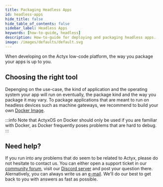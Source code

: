 ```yaml
---
title: Packaging Headless Apps
id: headless-apps
hide_title: false
hide_table_of_contents: false
sidebar_label: Headless Apps
keywords: [how-to-guide, headless]
description: How-to-guide for deploying and packaging headless apps.
image: /images/defaults/default.svg
---
```


When developing on the Actyx low-code platform, the way you package your apps is up to you.

## Choosing the right tool

Depenging on the use-case, the kind of application and the operating system your app will run on eventually, the package kind and the way you package it may vary.
To package applications that are meant to run on headless devices such as machine gateways, we recommend to build your own [Docker Image](https://docs.docker.com/develop/develop-images/dockerfile_best-practices/).

:::info
Note that ActyxOS on Docker should only be used if you are familiar with Docker, as Docker frequently poses problems that are hard to debug.
:::

## Need help?

If you run into any problems that do seem to be related to Actyx, please do not hesitate to contact us.
You can either open a support ticket in our [community forum](https://community.actyx.com), visit our [Discord server](https://discord.gg/262yJhc) and post your question there.
Alernatively, you can always write us an [e-mail](mailto:developer@actyx.io).
We'll do our best to get back to you with answers as fast as possible.
